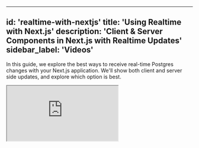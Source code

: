 
---
id: 'realtime-with-nextjs'
title: 'Using Realtime with Next.js'
description: 'Client & Server Components in Next.js with Realtime Updates'
sidebar_label: 'Videos'
---

In this guide, we explore the best ways to receive real-time Postgres changes with your Next.js application.
We'll show both client and server side updates, and explore which option is best.

<div className="video-container">
  <iframe
    src="https://www.youtube-nocookie.com/embed/YR-xP6PPXXA"
    frameBorder="1"
    allow="accelerometer; autoplay; clipboard-write; encrypted-media; gyroscope; picture-in-picture"
    allowFullScreen
  ></iframe>
</div>
